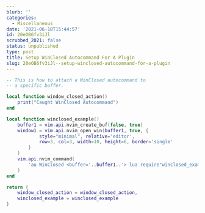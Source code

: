 ```yaml
---
blurb: ''
categories:
  - Miscellaneous
date: '2021-06-18T15:44:57'
id: 20eOB6fv3iJl
scrubbed_2021: false
status: unpublished
type: post
title: Setup WinClosed Autocommand For A Plugin
slug: 20eOB6fv3iJl--setup-winclosed-autocommand-for-a-plugin
---
```


```lua
-- This is how to attach a WinClosed autocommand to
-- a specific buffer.

local function window_closed_action()
    print("Caught WinClosed Autocommand")
end

local function winclosed_example()
    buffer1 = vim.api.nvim_create_buf(false, true)
    window1 = vim.api.nvim_open_win(buffer1, true, {
            style="minimal", relative='editor',
            row=3, col=3, width=10, height=6, border='single'
        }
    )
    vim.api.nvim_command(
        'au WinClosed <buffer='..buffer1..'> lua require"winclosed_example".window_closed_action()'
    )
end

return {
    window_closed_action = window_closed_action,
    winclosed_example = winclosed_example
}
```
